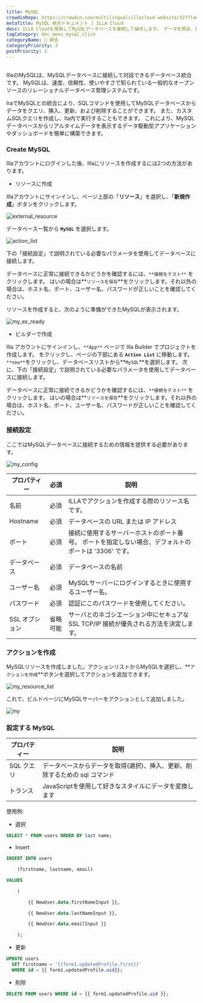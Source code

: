 ```yaml
---
title: MySQL
crowdinRepo: https://crowdin.com/multilingual/illacloud-website/327?languages=ja&filter=basic&value=0
metaTitle: MySQL 統合ドキュメント | ILLA Cloud
desc: ILLA Cloudを使用してMySQLデータベースを接続して操作します。 データを照会、操作、および視覚化できるアプリを作成します。 データワークフローの自動化と最適化。
tagCategory: doc_menu_mysql_click
categoryName: 🔨 統合
categoryPriority: 3
postPriority: 1
---
```


## <h2 hidden>MySQLとは?</h2>

IllaのMySQLは、MySQLデータベースに接続して対話できるデータベース統合です。 MySQLは、速度、信頼性、使いやすさで知られている一般的なオープンソースのリレーショナルデータベース管理システムです。

IraでMySQLとの統合により、SQLコマンドを使用してMySQLデータベースからデータをクエリ、挿入、更新、および削除することができます。 また、カスタムSQLクエリを作成し、Ila内で実行することもできます。 これにより、MySQL データベースからリアルタイムデータを表示するデータ駆動型アプリケーションやダッシュボードを簡単に構築できます。

### Create MySQL

Illaアカウントにログインした後、Illaにリソースを作成するには2つの方法があります。

-   リソースに作成

Illaアカウントにサインインし、ページ上部の「**リソース**」を選択し、「**新規作成**」ボタンをクリックします。

![external_resource](https://cdn.illacloud.com/official-website/img/docs/external_resource.png)

データベース一覧から **`MySQL`** を選択します。

![action_list](https://cdn.illacloud.com/official-website/img/docs/action_list.png)

下の「接続設定」で説明されている必要なパラメータを使用してデータベースに接続します。

データベースに正常に接続できるかどうかを確認するには、`**接続をテスト**` をクリックします。 はいの場合は**`リソースを保存`**をクリックします。それ以外の場合は、ホスト名、ポート、ユーザー名、パスワードが正しいことを確認してください。

リソースを作成すると、次のように準備ができたMySQLが表示されます。

![my_ex_ready](https://cdn.illacloud.com/official-website/img/docs/my_ex_ready.png)

-   ビルダーで作成

Illa アカウントにサインインし、`**App**` ページで Illa Builder でプロジェクトを作成します。 をクリックし、ページの下部にある **`Action List`** に移動します。 `**new**`をクリックし、データベースリストから**`MySQL`**を選択します。 次に、下の「接続設定」で説明されている必要なパラメータを使用してデータベースに接続します。

データベースに正常に接続できるかどうかを確認するには、`**接続をテスト**` をクリックします。 はいの場合は**`リソースを保存`**をクリックします。それ以外の場合は、ホスト名、ポート、ユーザー名、パスワードが正しいことを確認してください。

### 接続設定

ここではMySQLデータベースに接続するための情報を提供する必要があります。

![my_config](https://cdn.illacloud.com/official-website/img/docs/my_config.png)

| プロパティー      | 必須   | 説明                                                                                                        |
| ----------- | ---- | --------------------------------------------------------------------------------------------------------- |
| 名前          | 必須   | ILLAでアクションを作成する際のリソース名です。                                                                                 |
| Hostname    | 必須   | データベースの URL または IP アドレス                                                                                   |
| ポート         | 必須   | 接続に使用するサーバーホストのポート番号。 ポートを指定しない場合、デフォルトのポートは '3306' です。                                                   |
| データベース      | 必須   | データベースの名前                                                                                                 |
| ユーザー名       | 必須   | MySQLサーバーにログインするときに使用するユーザー名。                                                                             |
| パスワード       | 必須   | 認証にこのパスワードを使用してください。                                                                                      |
| SSL オプション   | 省略可能 | サーバとのネゴシエーション中にセキュアな SSL TCP/IP 接続が優先される方法を決定します。                                                         |

### アクションを作成

MySQLリソースを作成しました。アクションリストからMySQLを選択し、**`アクションを作成`**ボタンを選択してアクションを追加できます。

![my_resource_list](https://cdn.illacloud.com/official-website/img/docs/my_resource_list.png)

これで、ビルドページにMySQLサーバーをアクションとして追加しました。

![my](https://cdn.illacloud.com/official-website/img/docs/my.png)

### 設定する MySQL

| プロパティー    | 説明                                                               |
| --------- | ---------------------------------------------------------------- |
| SQL クエリ   | データベースからデータを取得(選択)、挿入、更新、削除するための sql コマンド                        |
| トランス      | JavaScriptを使用して好きなスタイルにデータを変換します                                 |

使用例:

-   選択

```sql
SELECT * FROM users ORDER BY last name;
```

-   Insert

```sql
INSERT INTO users

	(firstname, lastname, email)

VALUES

	(

		{{ NewUser.data.firstNameInput }},

		{{ NewUser.data.lastNameInput }},

		{{ NewUser.data.emailInput }}

	);
```

-   更新

```sql
UPDATE users
  SET firstname = '{{form1.updatedProfile.first}}'
  WHERE id = {{ form1.updatedProfile.uid}};
```

-   削除

```sql
DELETE FROM users WHERE id = {{ form1.updatedProfile.uid }};
```
